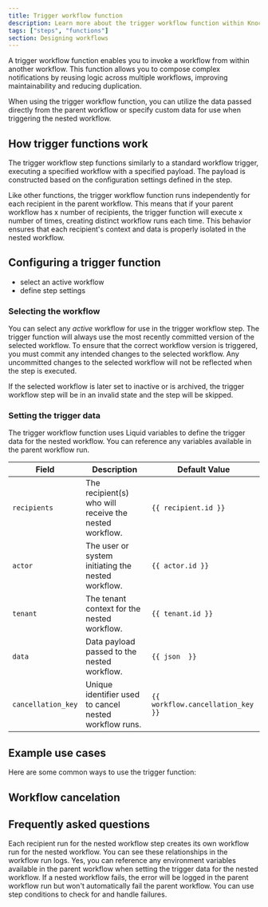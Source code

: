 ```yaml
---
title: Trigger workflow function
description: Learn more about the trigger workflow function within Knock's notification engine.
tags: ["steps", "functions"]
section: Designing workflows
---
```


A trigger workflow function enables you to invoke a workflow from within another workflow. This function allows you to compose complex notifications by reusing logic across multiple workflows, improving maintainability and reducing duplication.

When using the trigger workflow function, you can utilize the data passed directly from the parent workflow or specify custom data for use when triggering the nested workflow.

## How trigger functions work

The trigger workflow step functions similarly to a standard workflow trigger, executing a specified workflow with a specified payload. The payload is constructed based on the configuration settings defined in the step.

Like other functions, the trigger workflow function runs independently for each recipient in the parent workflow. This means that if your parent workflow has x number of recipients, the trigger function will execute x number of times, creating distinct workflow runs each time. This behavior ensures that each recipient's context and data is properly isolated in the nested workflow.

## Configuring a trigger function

- select an active workflow
- define step settings

### Selecting the workflow

You can select any *active* workflow for use in the trigger workflow step. The trigger function will always use the most recently committed version of the selected workflow. To ensure that the correct workflow version is triggered, you must commit any intended changes to the selected workflow. Any uncommitted changes to the selected workflow will not be reflected when the step is executed.

If the selected workflow is later set to inactive or is archived, the trigger workflow step will be in an invalid state and the step will be skipped.

### Setting the trigger data 

The trigger workflow function uses Liquid variables to define the trigger data for the nested workflow. You can reference any variables available in the parent workflow run.

| Field | Description | Default Value |
|-------|-------------|---------------|
| `recipients` | The recipient(s) who will receive the nested workflow. | `{{ recipient.id }}` |
| `actor` | The user or system initiating the nested workflow. | `{{ actor.id }}` |
| `tenant` | The tenant context for the nested workflow. | `{{ tenant.id }}` |
| `data` | Data payload passed to the nested workflow. | `{{ json  }}` |
| `cancellation_key` | Unique identifier used to cancel nested workflow runs. | `{{ workflow.cancellation_key }}` |


## Example use cases

Here are some common ways to use the trigger function:

## Workflow cancelation


## Frequently asked questions

<AccordionGroup>
  <Accordion title="How are nested workflow runs tracked?">
    Each recipient run for the nested workflow step creates its own workflow run for the nested workflow. You can see these relationships in the workflow run logs.
  </Accordion>
  <Accordion title="Can I pass environment variables to nested workflows?">
    Yes, you can reference any environment variables available in the parent workflow when setting the trigger data for the nested workflow.
  </Accordion>
  <Accordion title="What happens if the nested workflow fails?">
    If a nested workflow fails, the error will be logged in the parent workflow run but won't automatically fail the parent workflow. You can use step conditions to check for and handle failures.
  </Accordion>
</AccordionGroup>